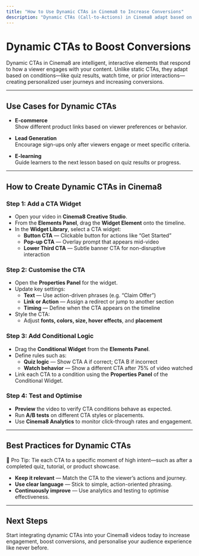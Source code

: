 ```yaml
---
title: "How to Use Dynamic CTAs in Cinema8 to Increase Conversions"
description: "Dynamic CTAs (Call-to-Actions) in Cinema8 adapt based on viewer behavior. Use conditions like quiz answers, watch time, or interactions to personalize calls-to-action and improve conversion rates."
---
```



# Dynamic CTAs to Boost Conversions

Dynamic CTAs in Cinema8 are intelligent, interactive elements that respond to how a viewer engages with your content. Unlike static CTAs, they adapt based on conditions—like quiz results, watch time, or prior interactions—creating personalized user journeys and increasing conversions.

---

## Use Cases for Dynamic CTAs

- **E-commerce**  
  Show different product links based on viewer preferences or behavior.

- **Lead Generation**  
  Encourage sign-ups only after viewers engage or meet specific criteria.

- **E-learning**  
  Guide learners to the next lesson based on quiz results or progress.

---

## How to Create Dynamic CTAs in Cinema8

<Steps>

### Step 1: Add a CTA Widget

- Open your video in **Cinema8 Creative Studio**.
- From the **Elements Panel**, drag the **Widget Element** onto the timeline.
- In the **Widget Library**, select a CTA widget:
  - **Button CTA** — Clickable button for actions like “Get Started”
  - **Pop-up CTA** — Overlay prompt that appears mid-video
  - **Lower Third CTA** — Subtle banner CTA for non-disruptive interaction

### Step 2: Customise the CTA

- Open the **Properties Panel** for the widget.
- Update key settings:
  - **Text** — Use action-driven phrases (e.g. “Claim Offer”)
  - **Link or Action** — Assign a redirect or jump to another section
  - **Timing** — Define when the CTA appears on the timeline
- Style the CTA:
  - Adjust **fonts, colors, size, hover effects**, and **placement**

### Step 3: Add Conditional Logic

- Drag the **Conditional Widget** from the **Elements Panel**.
- Define rules such as:
  - **Quiz logic** — Show CTA A if correct; CTA B if incorrect
  - **Watch behavior** — Show a different CTA after 75% of video watched
- Link each CTA to a condition using the **Properties Panel** of the Conditional Widget.

### Step 4: Test and Optimise

- **Preview** the video to verify CTA conditions behave as expected.
- Run **A/B tests** on different CTA styles or placements.
- Use **Cinema8 Analytics** to monitor click-through rates and engagement.

</Steps>

---

## Best Practices for Dynamic CTAs

<Callout type="info">
🧠 Pro Tip: Tie each CTA to a specific moment of high intent—such as after a completed quiz, tutorial, or product showcase.
</Callout>

- **Keep it relevant** — Match the CTA to the viewer’s actions and journey.
- **Use clear language** — Stick to simple, action-oriented phrasing.
- **Continuously improve** — Use analytics and testing to optimise effectiveness.

---

## Next Steps

Start integrating dynamic CTAs into your Cinema8 videos today to increase engagement, boost conversions, and personalise your audience experience like never before.
